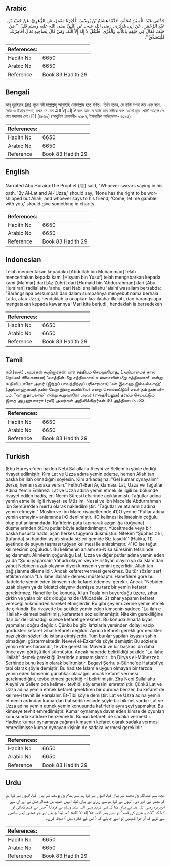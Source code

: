 ## Arabic


<div dir="rtl" lang="ar" style={{fontSize:'larger',backgroundColor:'#f8f9fa',padding:20}}>
حَدَّثَنِي عَبْدُ اللَّهِ بْنُ مُحَمَّدٍ، حَدَّثَنَا هِشَامُ بْنُ يُوسُفَ، أَخْبَرَنَا مَعْمَرٌ، عَنِ الزُّهْرِيِّ، عَنْ حُمَيْدِ بْنِ عَبْدِ الرَّحْمَنِ، عَنْ أَبِي هُرَيْرَةَ ـ رضى الله عنه ـ عَنِ النَّبِيِّ صلى الله عليه وسلم قَالَ ‏ "‏ مَنْ حَلَفَ فَقَالَ فِي حَلِفِهِ بِاللاَّتِ وَالْعُزَّى‏.‏ فَلْيَقُلْ لاَ إِلَهَ إِلاَّ اللَّهُ‏.‏ وَمَنْ قَالَ لِصَاحِبِهِ تَعَالَ أُقَامِرْكَ‏.‏ فَلْيَتَصَدَّقْ ‏"‏‏.‏
</div>
<div style={{backgroundColor:'#f8f9fa',padding:20, marginBottom: 10}}><table> <thead> <tr> <th>References:</th> <th></th> </tr> </thead> <tbody><tr><td>Hadith No</td><td>6650</td></tr><tr><td>Arabic No</td><td>6650</td></tr><tr><td>Reference</td><td>Book 83 Hadith 29</td></tr></tbody></table></div>

## Bengali


<div dir="ltr" lang="bn" style={{fontSize:'larger',backgroundColor:'#f8f9fa',padding:20}}>
আবূ হুরাইরাহ (রাঃ) সূত্রে নবী সাল্লাল্লাহু আলাইহি ওয়াসাল্লাম হতে বর্ণিত। তিনি বলেন, যে ব্যক্তি শপথ করে এবং বলে, ‘লাত ও উয্যার শপথ’, তখন সে যেন لاَ إِلَهَ إِلاَّ اللهُ বলে আর যে ব্যক্তি তার সঙ্গীকে বলে ‘এসো জুয়া খেলি’ তাহলে সে যেন সদাকাহ দেয়।[1] [৪৮৬০] (আধুনিক প্রকাশনী- ৬১৮৭, ইসলামিক ফাউন্ডেশন- ৬১৯৫)
</div>
<div style={{backgroundColor:'#f8f9fa',padding:20, marginBottom: 10}}><table> <thead> <tr> <th>References:</th> <th></th> </tr> </thead> <tbody><tr><td>Hadith No</td><td>6650</td></tr><tr><td>Arabic No</td><td>6650</td></tr><tr><td>Reference</td><td>Book 83 Hadith 29</td></tr></tbody></table></div>

## English


<div dir="ltr" lang="en" style={{fontSize:'larger',backgroundColor:'#f8f9fa',padding:20}}>
Narrated Abu Huraira:The Prophet (ﷺ) said, "Whoever swears saying in his oath. 'By Al-Lat and Al-'Uzza,' should say, 'None has the right to be worshipped but Allah; and whoever says to his friend, 'Come, let me gamble with you,' should give something in charity
</div>
<div style={{backgroundColor:'#f8f9fa',padding:20, marginBottom: 10}}><table> <thead> <tr> <th>References:</th> <th></th> </tr> </thead> <tbody><tr><td>Hadith No</td><td>6650</td></tr><tr><td>Arabic No</td><td>6650</td></tr><tr><td>Reference</td><td>Book 83 Hadith 29</td></tr></tbody></table></div>

## Indonesian


<div dir="ltr" lang="id" style={{fontSize:'larger',backgroundColor:'#f8f9fa',padding:20}}>
Telah menceritakan kepadaku [Abdullah bin Muhammad] telah menceritakan kepada kami [Hisyam bin Yusuf] telah mengabarkan kepada kami [Ma'mar] dari [Az Zuhri] dari [Humaid bin 'Abdurrahman] dari [Abu Hurairah] radliallahu 'anhu, dari Nabi shallallahu 'alaihi wasallam bersabda: "Barangsiapa bersumpah dan dalam sumpahnya menyebut nama berhala Latta, atau Uzza, hendaklah ia ucapkan laa-ilaaha-illallah, dan barangsiapa mengatakan kepada kawannya 'Mari kita berjudi', hendaklah ia bersedekah
</div>
<div style={{backgroundColor:'#f8f9fa',padding:20, marginBottom: 10}}><table> <thead> <tr> <th>References:</th> <th></th> </tr> </thead> <tbody><tr><td>Hadith No</td><td>6650</td></tr><tr><td>Arabic No</td><td>6650</td></tr><tr><td>Reference</td><td>Book 83 Hadith 29</td></tr></tbody></table></div>

## Tamil


<div dir="ltr" lang="ta" style={{fontSize:'larger',backgroundColor:'#f8f9fa',padding:20}}>
நபி (ஸல்) அவர்கள் கூறினார்கள்: யார் சத்தியம் செய்யும்போது, (அறியாமைக் கால தெய்வச் சிலைகளான) ‘லாத்தின் மீது சத்தியமாக! உஸ்ஸாவின் மீது சத்தியமாக!’ என்று கூறிவிட்டாரோ அவர் (இந்தப் பாவத்திற்குப் பரிகாரமாக) ‘லா இலாஹ இல்லல்லாஹ்’ (அல்லாஹ்வைத் தவிர வேறு இறைவனில்லை) என்று சொல்லட்டும்! எவர் தம் நண்பரிடம், “வா சூதாடலாம்” என்று கூறுவாரோ அவர் (எதையேனும்) தர்மம் செய்யட்டும். இதை அபூஹுரைரா (ரலி) அவர்கள் அறிவிக்கிறார்கள்.30 அத்தியாயம் : 83
</div>
<div style={{backgroundColor:'#f8f9fa',padding:20, marginBottom: 10}}><table> <thead> <tr> <th>References:</th> <th></th> </tr> </thead> <tbody><tr><td>Hadith No</td><td>6650</td></tr><tr><td>Arabic No</td><td>6650</td></tr><tr><td>Reference</td><td>Book 83 Hadith 29</td></tr></tbody></table></div>

## Turkish


<div dir="ltr" lang="tr" style={{fontSize:'larger',backgroundColor:'#f8f9fa',padding:20}}>
(Ebu Hureyre'den naklen Nebi Sallallahu Aleyhi ve Sellem'in şöyle dediği rivayet edilmiştir: Kim Lat ve Uzza adına yemin ederse, hemen Allah'tan başka bir ilah olmadığını söylesin. Kim arkadaşına: "Gel kumar oynayalım" derse, hemen sadaka versin." Fethu'l-Bari Açıklaması: Lat, Uzza ve Tağutlar Adına Yemin Edilmez: Lat ve Uzza adına yemin etmek ile ilgili bu bölümde rivayet edilen hadis, en-Necm Süresi tefsirinde açıklanmıştı. Tağutlar adına yemin etme ile ilgili rivayet ise Müslim, Nesai ve İbn Mace'de Abdurrahman İbn Semüre'den merfu olarak nakledilmiştir: "Tağutlar ve atalarınız adına yemin etmeyin." Müslim ve İbn Mace rivayetlerinde 41)O yerine "Putlar adına yemin etmeyin» anlamında I)O denilmiştir. I)O kelimesi kelimesinin çoğulu olup put anlamındadır. Kafirlerin puta tapırıarak azgınlığa (tuğyana) düşmelerinden ötürü putlar böyle adlandırılmıştır. Yüceltmede veya bir başka hususta haddi aşan herkes tuğyana düşmüştür. Nitekim "Şüphesiz ki, (tufanda) su haddini aştığı sirada sizleri gemide Biz taşıdık'' (Hakka, 11) ayetinde de suyun taşması tuğyan kelimesi ile anlatılmıştır. 41)O ise tağut kelimesinin çoğuludur. Bu kelimenin anlamı en-Nisa süresinin tefsirinde açıklanmıştı. Alimlerin çoğunluğu Lat, Uzza ve diğer putlar adına yemin eden ya da "Şunu yaparsam Yahudi olayım veya Hıristiyan olayım ya da İslam'dan yahut Nebiden uzak olayım» diyen kimsenin yemini geçerlidir. Allah'tan bağışlanma dilemelidir. Ancak kefaret vermesi gerekmez. Bu tür sözler sarf ettikten sonra "La ilahe illailah» demesi müstehaptır. Hanefilere göre bu ifadelerle yemin eden kimsenin de kefaret ödemesi gerekir. Ancak "Nebiden uzak olayım ya da bidatçi olayım» demişse bu tarz bir yemin kefaret gerektirmez. Hanefiler bu konuda, Allah Teala'nın buyurduğu üzere, zıhar çirkin ve yalan bir söz olduğu halde (Mücadele, 2) zıhar yapanın kefaret vereceği hükmünden hareket etmişlerdir. Bu gibi şeyler üzerine yemin etmek de çirkindir. Bu rivayette bu şekilde yemin eden kimsenin sadece "La ilah e iHaliah» demesi belirtilmiş, kefaretten söz edilmemiştir. Nitekim gerekliliğine dair bir delilolmadığı sürece kefaret gerekmez. Bu konuda zıharla kıyas yapmaları doğru değildir. Çünkü bu gibi lafızlarla yeminden dolayı vacip gördükleri kefaret zıhar kefareti değildir. Ayrıca kefareti gerekli görmedikleri bazı çirkin sözleri de istisna etmişlerdir. Tüm bunlar yapılan kıyasın sahih olmadığını göstermektedir. Nevevi el-Ezkar'da şöyle demiştir: Bu sözlerle yemin etmek haramdır, te vbe gerektirir. Maverdi ve bir başkası da daha önce aynı görüşü ileri sürmüştür. Ancak haberde belirtildiği şekilde "La ilahe illailah" demek gerektiği üzerinde durmamışlardır. İbn Diryas el-Mühezzeb Şerhinde bunu kesin olarak belirtmiştir. Begavi Şerhu's-Sünne'de Hattabi'ye tabi olarak şöyle demiştir: Bu hadiste İslam'a uygun olmayan bir tarzda yemin eden kimsenin günahkar olacağını ancak kefaret vermesi gerekmediğini, tevbe etmesi gerektiğini belirtilmiştir. Zira Nebi Sallallahu Aleyhi ve Sellem ona kelime-i tevhidi söylemesini emretmiştir. Çünkü Lat ve Uzza adına yemin etmek kefaret gerektiren bir duruma benzer, bu kefaret de kelime-i tevhit ile karşılanır. Et-Tibi şöyle demiştir: Lat ve Uzza adına yemin etmenin ardından kumardan bahsedilmesinde şöyle bir hikmet vardır: Lat ve Uzza adına yemin etmek yemin konusunda kafirlerle aynı şeyi yapmaktır. Bu kimseye tevhit emredilmiştir. Kumar oynamaya davet eden kimse de oyunları konusunda kafirlere benzemektir. Bunun kefareti de sadaka vermektir. Hadiste kumar oynamaya çağıran kimsenin kefaret olarak sadaka vermesi emredilmişse kumar oynayan kişinin de sadaka vermesi gereklidir
</div>
<div style={{backgroundColor:'#f8f9fa',padding:20, marginBottom: 10}}><table> <thead> <tr> <th>References:</th> <th></th> </tr> </thead> <tbody><tr><td>Hadith No</td><td>6650</td></tr><tr><td>Arabic No</td><td>6650</td></tr><tr><td>Reference</td><td>Book 83 Hadith 29</td></tr></tbody></table></div>

## Urdu


<div dir="rtl" lang="ur" style={{fontSize:'larger',backgroundColor:'#f8f9fa',padding:20}}>
مجھ سے عبداللہ بن محمد نے بیان کیا، انہوں نے کہا ہم سے ہشام بن یوسف نے بیان کیا، انہوں نے کہا ہم کو معمر نے خبر دی، انہوں نے کہا ہم سے زہری نے بیان کیا، انہیں حمید بن عبدالرحمٰن نے اور ان سے ابوہریرہ رضی اللہ عنہ نے بیان کیا کہ نبی کریم صلی اللہ علیہ وسلم نے فرمایا ”جس نے قسم کھائی اور کہا کہ ”لات و عزیٰ کی قسم“ تو اسے پھر کلمہ «لا إله إلا الله» کہہ لینا چاہئے اور جو شخص اپنے ساتھی سے کہے کہ آؤ جوا کھیلیں تو اسے چاہئے کہ ( اس کے کفارہ میں ) صدقہ کرے۔
</div>
<div style={{backgroundColor:'#f8f9fa',padding:20, marginBottom: 10}}><table> <thead> <tr> <th>References:</th> <th></th> </tr> </thead> <tbody><tr><td>Hadith No</td><td>6650</td></tr><tr><td>Arabic No</td><td>6650</td></tr><tr><td>Reference</td><td>Book 83 Hadith 29</td></tr></tbody></table></div>